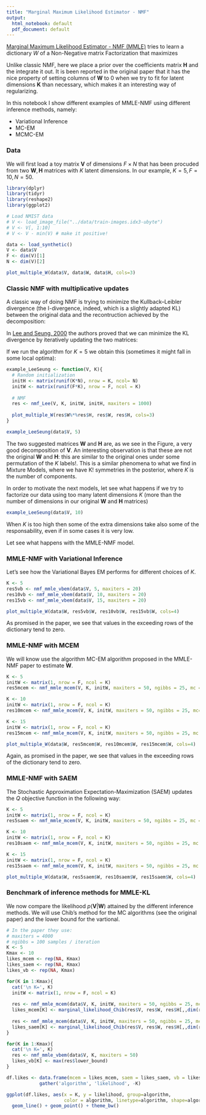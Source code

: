 ```yaml
---
title: "Marginal Maximum Likelihood Estimator - NMF"
output:
  html_notebook: default
  pdf_document: default
---
```

[Marginal Maximum Likelihood Estimator - NMF (MMLE)](http://ieeexplore.ieee.org/stamp/stamp.jsp?arnumber=6232464) tries to learn a dictionary $W$ of a Non-Negative matrix Factorization that maximizes
\begin{align}
\underset{\mathbf{W}}{\operatorname{argmax}}  \qquad p(\boldsymbol{V} | \boldsymbol{W}) = \int_{\boldsymbol{H}} p(\boldsymbol{V} | \boldsymbol{W}\boldsymbol{H})p(\boldsymbol{H}) d\boldsymbol{H}
\label{eq:mmle}
\end{align}

Unlike classic NMF, here we place a prior over the coefficients matrix $\mathbf{H}$ and the integrate it out. It is been reported in the original paper that it has the nice property of setting columns of $\mathbf{W}$ to 0 when we try to fit for latent dimensions $\mathbf{K}$ than necessary, which makes it an interesting way of regularizing.

In this notebook I show different examples of MMLE-NMF using different inference methods, namely:
  
  * Variational Inference
  * MC-EM
  * MCMC-EM
  
### Data
  
We will first load a toy matrix $\mathbf{V}$ of dimensions $F \times N$ that has been procuded from two $\mathbf{W}, \mathbf{H}$ matrices with $K$ latent dimensions. In our example, $K=5, F=10, N=50$.
  
```r

library(dplyr)
library(tidyr)
library(reshape2)
library(ggplot2)

# Load NMIST data
# V <- load_image_file("../data/train-images.idx3-ubyte")
# V <- V[, 1:10]
# V <- V - min(V) # make it positive!

data <- load_synthetic()
V <- data$V
F <- dim(V)[1]
N <- dim(V)[2]

plot_multiple_W(data$V, data$W, data$H, cols=3)
```

### Classic NMF with multiplicative updates

A classic way of doing NMF is trying to minimize the Kullback–Leibler divergence (the I-divergence, indeed, which is a slightly adapted KL) between the original data and the recontruction achieved by the decomposition:
\begin{align}
\underset{\mathbf{W, H}}{\operatorname{argmin}} \qquad D_{KL}(\mathbf{V} | \mathbf{WH})
\end{align}

In [Lee and Seung, 2000](https://papers.nips.cc/paper/1861-algorithms-for-non-negative-matrix-factorization.pdf) the authors proved that we can minimize the KL divergence by iteratively updating the two matrices:

\begin{align}
h_{a\mu}^{t+1}
=
h_{a\mu}^{t}
\frac{
\sum_i
v_{i\mu} 
w_{ia} / (\mathbf{W} \mathbf{H})_{i\mu}
}
{\sum_i w_{ia}}
\qquad
w_{ia}^{t+1}
=
w_{ia}^{t}
\frac{
\sum_\mu
v_{i\mu} 
h_{a\mu} / (\mathbf{W} \mathbf{H})_{i\mu}
}
{\sum_v h_{av}}
\end{align}

If we run the algorithm for $K=5$ we obtain this (sometimes it might fall in some local optima):

```r
example_LeeSeung <- function(V, K){
  # Random initialization
  initH <- matrix(runif(K*N), nrow = K, ncol= N)
  initW <- matrix(runif(F*K), nrow = F, ncol = K)
  
  # NMF
  res <- nmf_Lee(V, K, initW, initH, maxiters = 1000)
  
  plot_multiple_W(res$W%*%res$H, res$W, res$H, cols=3)
}

```

```r
example_LeeSeung(data$V, 5)
```


The two suggested matrices $\mathbf{W}$ and $\mathbf{H}$ are, as we see in the Figure, a very good decomposition of $\mathbf{V}$. An interesting observation is that these are not the original $\mathbf{W}$ and $\mathbf{H}$: this are similar to the original ones under some permutation of the $K$ labels!. This is a similar phenomena to what we find in Mixture Models, where we have K! symmetries in the posterior, where $K$ is the number of components.

In order to motivate the next models, let see what happens if we try to factorize our data using too many latent dimensions $K$ (more than the number of dimensions in our original $\mathbf{W}$ and $\mathbf{H}$ matrices)

```r
example_LeeSeung(data$V, 10)
```

When $K$ is too high then some of the extra dimensions take also some of the responsability, even if in some cases it is very low.

Let see what happens with the MMLE-NMF model.

### MMLE-NMF with Variational Inference
Let's see how the Variational Bayes EM performs for different choices of $K$.

```r
K <- 5
res5vb <- nmf_mmle_vbem(data$V, 5, maxiters = 20)
res10vb <- nmf_mmle_vbem(data$V, 10, maxiters = 20)
res15vb <- nmf_mmle_vbem(data$V, 15, maxiters = 20)

plot_multiple_W(data$W, res5vb$W, res10vb$W, res15vb$W, cols=4)
```

As promised in the paper, we see that values in the exceeding rows of the dictionary tend to zero.

### MMLE-NMF with MCEM

We will know use the algorithm MC-EM algorithm proposed in the MMLE-NMF paper to estimate $\mathbf{W}$.

```r
K <- 5 
initW <- matrix(1, nrow = F, ncol = K)
res5mcem <- nmf_mmle_mcem(V, K, initW, maxiters = 50, ngibbs = 25, mc = "mcem")

K <- 10
initW <- matrix(1, nrow = F, ncol = K)
res10mcem <- nmf_mmle_mcem(V, K, initW, maxiters = 50, ngibbs = 25, mc="mcem")

K <- 15
initW <- matrix(1, nrow = F, ncol = K)
res15mcem <- nmf_mmle_mcem(V, K, initW, maxiters = 50, ngibbs = 25, mc = "mcem")
```

```r
plot_multiple_W(data$W, res5mcem$W, res10mcem$W, res15mcem$W, cols=4)
```

Again, as promised in the paper, we see that values in the exceeding rows of the dictionary tend to zero.

### MMLE-NMF with SAEM

The Stochastic Approximation Expectation-Maximization (SAEM) updates the $Q$ objective function in the following way:
\begin{align}
Q^{t+1} = 
(1 - \gamma_k)Q_{k-1}(\theta) + \lambda_k
\left(
\frac{1}{m(k)} \sum_{j=1}^{m(k)} \ln p(\mathbf{Z}^{r}(j), \mathbf{X} | \theta)
\right)
\end{align}

```r
K <- 5
initW <- matrix(1, nrow = F, ncol = K)
res5saem <- nmf_mmle_mcem(V, K, initW, maxiters = 50, ngibbs = 25, mc = "saem")

K <- 10
initW <- matrix(1, nrow = F, ncol = K)
res10saem <- nmf_mmle_mcem(V, K, initW, maxiters = 50, ngibbs = 25, mc = "saem")

K <- 15
initW <- matrix(1, nrow = F, ncol = K)
res15saem <- nmf_mmle_mcem(V, K, initW, maxiters = 50, ngibbs = 25, mc = "saem")
```

```r
plot_multiple_W(data$W, res5saem$W, res10saem$W, res15saem$W, cols=4)
```


### Benchmark of inference methods for MMLE-KL

We now compare the likelihood $p(\mathbf{V} | \mathbf{W})$ attained by the different inference methods. We will use Chib's method for the MC algorithms (see the original paper) and the lower bound for the vartional.

```r
# In the paper they use:
# maxiters = 4000
# ngibbs = 100 samples / iteration
K <- 5
Kmax <- 10
likes_mcem <- rep(NA, Kmax)
likes_saem <- rep(NA, Kmax)
likes_vb <- rep(NA, Kmax)

for(K in 1:Kmax){
  cat('\n K=', K)
  initW <- matrix(1, nrow = F, ncol = K)
  
  res <- nmf_mmle_mcem(data$V, K, initW, maxiters = 50, ngibbs = 25, mc = "mcem")
  likes_mcem[K] <- marginal_likelihood_Chib(res$V, res$W, res$H[,,dim(res$H)[3]], res$C)
  
  res <- nmf_mmle_mcem(data$V, K, initW, maxiters = 50, ngibbs = 25, mc = "saem")
  likes_saem[K] <- marginal_likelihood_Chib(res$V, res$W, res$H[,,dim(res$H)[3]], res$C)
} 

for(K in 1:Kmax){
  cat('\n K=', K)
  res <- nmf_mmle_vbem(data$V, K, maxiters = 50)
  likes_vb[K] <- max(res$lower_bound)
}
```

```r
df.likes <- data.frame(mcem = likes_mcem, saem = likes_saem, vb = likes_vb, K=1:length(likes_mcem)) %>%
            gather('algorithm', 'likelihood', -K)

ggplot(df.likes, aes(x = K, y = likelihood, group=algorithm, 
                     color = algorithm, linetype=algorithm, shape=algorithm)) + 
  geom_line() + geom_point() + theme_bw()
```







